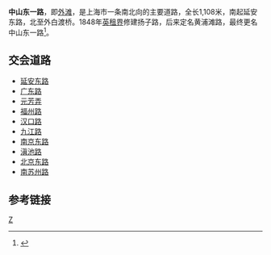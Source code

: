 {{noteTA
|G1=Unit
}}
{{Infobox China Road
|路牌类型=Shanghai
|中文道路名称=中山东一路
|走向1=南
|走向2=北
|走向1(E)=S
|道路英文名=Zhongshan Rd.(E-1)
|走向2(E)=N
|图片=File:The Bund Day View.JPG
|图片说明=中山东一路
|道路属性=城市主干道
|道路总长度=1.108
|车速限制=地面40
|行车线数量=地面4车道
|所在地区=[[上海市|上海市]][[黄浦区|黄浦区]]
|起点=[[外白渡桥|外白渡桥]]
|终点=[[延安路_(上海)|延安东路]]
|道路命名日期=1943年11月
|命名缘由=以[[中华民国国父|中华民国国父]][[孙中山|孙中山]]名字命名
|道路旧名=黄浦滩、外滩、黄浦路<br>扬子路、黄浦滩路
|道路动工日期=1848年
|通车日期=1848年
|路段主要建筑= 参照历史建筑群
|收费=
}}

'''中山东一路'''，即[[外滩|外滩]]，是上海市一条南北向的主要道路，全长1,108米，南起延安东路，北至外白渡桥。1848年[[上海英租界|英租界]]修建扬子路，后来定名黄浦滩路，最终更名中山东一路<ref>{{Cite web |url=http://www.shtong.gov.cn/node2/n189673/n86869/n88596/n88598/u1ai135396.html |title=上海开埠后的“脚印”（朱少伟） |accessdate=2019-05-03 |archive-date=2020-11-05 |archive-url=https://web.archive.org/web/20201105111030/http://www.shtong.gov.cn/node2/n189673/n86869/n88596/n88598/u1ai135396.html |dead-url=no }}</ref>。

== 交会道路 ==
*[[延安东路_(上海)|延安东路]]
*[[广东路_(上海)|广东路]]
*[[元芳弄|元芳弄]]
*[[福州路_(上海)|福州路]]
*[[汉口路_(上海)|汉口路]]
*[[九江路_(上海)|九江路]]
*[[南京东路_(上海市)|南京东路]]
*[[滇池路_(上海)|滇池路]]
*[[北京东路_(上海)|北京东路]]
*[[南苏州路|南苏州路]]
==参考链接==
{{Reflist}}

{{上海市区三横三纵主干道}}

[[Category:上海道路|Z]]